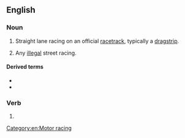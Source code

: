 ==English==
{{wikipedia}}

===Noun===
{{en-noun|-}}

# Straight lane racing on an official [[racetrack]], typically a [[dragstrip]].
# {{lb|en|colloquial}} Any [[illegal]] street racing.

====Derived terms====
* {{l|en|dragstrip}}
* {{l|en|drag boat}}

===Verb===
{{head|en|present participle}}

# {{present participle of|drag race|lang=en|nocat=1}}

[[Category:en:Motor racing]]
